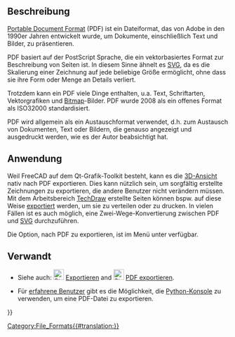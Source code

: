 <languages/>

{{TOCright}}

<span id="Description"></span>
== Beschreibung ==

[https://en.wikipedia.org/wiki/PDF Portable Document Format] (PDF) ist ein Dateiformat, das von Adobe in den 1990er Jahren entwickelt wurde, um Dokumente, einschließlich Text und Bilder, zu präsentieren.

PDF basiert auf der PostScript Sprache, die ein vektorbasiertes Format zur Beschreibung von Seiten ist. In diesem Sinne ähnelt es [[SVG/de|SVG]], da es die Skalierung einer Zeichnung auf jede beliebige Größe ermöglicht, ohne dass sie ihre Form oder Menge an Details verliert.

Trotzdem kann ein PDF viele Dinge enthalten, u.a. Text, Schriftarten, Vektorgrafiken und [[bitmap/de|Bitmap]]-Bilder. PDF wurde 2008 als ein offenes Format als ISO32000 standardisiert.

PDF wird allgemein als ein Austauschformat verwendet, d.h. zum Austausch von Dokumenten, Text oder Bildern, die genauso angezeigt und ausgedruckt werden, wie es der Autor beabsichtigt hat.

<span id="Usage"></span>
==Anwendung==

Weil FreeCAD auf dem Qt-Grafik-Toolkit besteht, kann es die [[3D_View/de|3D-Ansicht]] nativ nach PDF exportieren. Dies kann nützlich sein, um sorgfältig erstellte Zeichnungen zu exportieren, die andere Benutzer nicht verändern müssen. Mit dem Arbeitsbereich [[TechDraw_Workbench/de|TechDraw]] erstellte Seiten können bspw. auf diese Weise [[Std_Export/de|exportiert]] werden, um sie zu verteilen oder zu drucken. In vielen Fällen ist es auch möglich, eine Zwei-Wege-Konvertierung zwischen PDF und [[SVG/de|SVG]] durchzuführen.

Die Option, nach PDF zu exportieren, ist im Menü unter {{MenuCommand|Datei → [[Std_Export/de|PDF exportieren]]}} verfügbar.

<span id="Related"></span>
==Verwandt==

* Siehe auch: [[File:Std_Export.svg|24px]] [[Std_Export/de|Exportieren]] and [[File:Std_PrintPdf.svg|24px]] [[Std_PrintPdf/de|PDF exportieren]].

* Für [[Power_users_hub/de|erfahrene Benutzer]] gibt es die Möglichkeit, die [[Python_console/de|Python-Konsole]] zu verwenden, um eine PDF-Datei zu exportieren. 


<!--T:9-->
{{Userdocnavi{{#translation:}}}}
[[Category:File_Formats{{#translation:}}]]